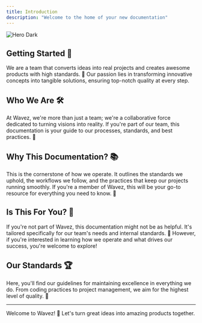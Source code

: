 ```yaml
---
title: Introduction
description: "Welcome to the home of your new documentation"
---
```


<img className="rounded-xl " src="/assets/images/hero.png" alt="Hero Dark" />

## Getting Started 🚀

We are a team that converts ideas into real projects and creates awesome products with high standards. 🌟 Our passion lies in transforming innovative concepts into tangible solutions, ensuring top-notch quality at every step.

## Who We Are 🛠️

At Wavez, we're more than just a team; we're a collaborative force dedicated to turning visions into reality. If you're part of our team, this documentation is your guide to our processes, standards, and best practices. 🌊

## Why This Documentation? 📚

This is the cornerstone of how we operate. It outlines the standards we uphold, the workflows we follow, and the practices that keep our projects running smoothly. If you're a member of Wavez, this will be your go-to resource for everything you need to know. 🎯

## Is This For You? 🤔

If you're not part of Wavez, this documentation might not be as helpful. It's tailored specifically for our team's needs and internal standards. 💼 However, if you're interested in learning how we operate and what drives our success, you're welcome to explore!

## Our Standards 🏆

Here, you'll find our guidelines for maintaining excellence in everything we do. From coding practices to project management, we aim for the highest level of quality. 🎨

---

Welcome to Wavez! 🌊 Let's turn great ideas into amazing products together.
